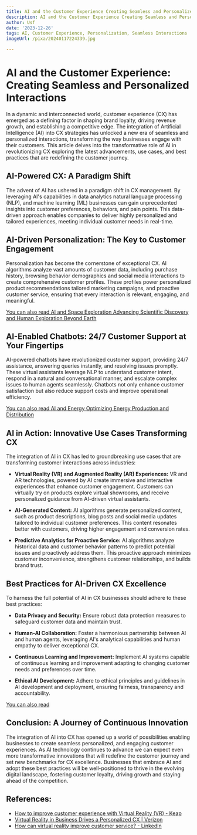 ```yaml
---
title: AI and the Customer Experience Creating Seamless and Personalized Interactions
description: AI and the Customer Experience Creating Seamless and Personalized Interactions
author: Usf
date: '2023-12-26'
tags: AI, Customer Experience, Personalization, Seamless Interactions
imageUrl: /pixa/20240117224339.jpg

---
```

#  AI and the Customer Experience: Creating Seamless and Personalized Interactions

In a dynamic and interconnected world, customer experience (CX) has  emerged as  a defining factor in shaping brand loyalty, driving revenue  growth,  and establishing  a competitive  edge. The integration of Artificial Intelligence (AI) into CX strategies has unlocked a new era of seamless and personalized interactions,  transforming the way businesses engage with their customers. This  article delves into the transformative role of AI in revolutionizing CX exploring the latest advancements, use cases, and best practices  that are  redefining the customer journey.

## AI-Powered CX: A Paradigm Shift

The advent of AI has ushered in a paradigm  shift in CX management. By leveraging AI's capabilities in data analytics natural language processing (NLP), and machine learning (ML) businesses can gain unprecedented insights into customer preferences, behaviors, and pain points. This data-driven approach enables companies to deliver highly personalized and tailored experiences, meeting  individual  customer needs in real-time.

## AI-Driven  Personalization: The Key to Customer Engagement

Personalization has  become the  cornerstone of exceptional CX. AI algorithms analyze vast amounts of customer  data, including purchase  history, browsing behavior demographics and social media interactions to create comprehensive customer profiles. These profiles  power personalized product recommendations tailored  marketing campaigns, and proactive customer service, ensuring  that every  interaction is relevant, engaging,  and meaningful.

[You  can also read AI and Space  Exploration Advancing Scientific Discovery and Human Exploration Beyond Earth](AI%20and%20Space%20Exploration%20Advancing%20Scientific%20Discovery%20and%20Human%20Exploration%20Beyond%20Earth)


## AI-Enabled Chatbots: 24/7 Customer Support at Your Fingertips

AI-powered chatbots have revolutionized customer support, providing 24/7 assistance, answering queries instantly, and resolving issues promptly. These virtual assistants leverage NLP to understand customer intent, respond in a natural and conversational manner,  and escalate  complex issues to human agents seamlessly. Chatbots not only enhance customer  satisfaction  but also reduce support  costs  and improve operational efficiency.

[You can also read AI and Energy Optimizing Energy Production and Distribution](AI%20and%20Energy%20Optimizing%20Energy%20Production%20and%20Distribution)


## AI in Action: Innovative Use Cases  Transforming  CX

The integration of AI in CX has led to groundbreaking use cases  that are transforming customer interactions across  industries:

* **Virtual Reality (VR) and Augmented Reality (AR)  Experiences:** VR and AR technologies,  powered by AI create immersive and interactive experiences that enhance customer engagement. Customers can virtually try on products explore virtual  showrooms, and receive personalized guidance from AI-driven  virtual assistants.

* **AI-Generated Content:** AI  algorithms generate personalized content, such  as  product descriptions, blog posts and  social media updates tailored to individual customer preferences. This content resonates better with customers, driving higher engagement and conversion rates.

* **Predictive Analytics  for Proactive Service:** AI algorithms analyze historical data and customer behavior patterns to predict potential issues and proactively address them. This proactive approach minimizes customer inconvenience, strengthens customer relationships, and builds brand trust.

## Best Practices for AI-Driven CX Excellence

To harness the full potential of AI in CX businesses should adhere to these best practices:

* **Data Privacy and Security:** Ensure robust data protection measures to safeguard  customer data and maintain trust.

* **Human-AI Collaboration:**  Foster a harmonious partnership between AI and human agents,  leveraging AI's analytical capabilities and human empathy to deliver exceptional CX.

* **Continuous Learning and  Improvement:** Implement AI systems capable of continuous learning  and improvement adapting to changing customer needs  and preferences over time.

* **Ethical AI Development:** Adhere to ethical principles and guidelines in AI development and deployment, ensuring fairness, transparency and accountability.

[You can also read  ]()


## Conclusion: A Journey  of  Continuous Innovation

The integration of  AI into CX has opened up a world of  possibilities enabling  businesses to create seamless personalized, and engaging customer experiences. As AI technology continues to advance we can expect  even more transformative innovations that will redefine the  customer journey and set new benchmarks for CX excellence. Businesses that embrace  AI and adopt  these best practices will  be well-positioned to thrive in the evolving digital landscape, fostering customer loyalty, driving growth and staying ahead of the competition.

## References:
- [How to improve customer experience with Virtual Reality (VR) - Keap](https://keap.com/business-success-blog/customer-service/customer-experience/how-to-use-vr-for-customer-experience)
- [Virtual Reality in Business Drives a Personalized CX | Verizon](https://www.verizon.com/business/resources/articles/virtual-reality-in-business-drives-a-personalized-cx/)
- [How can virtual reality improve customer service? - LinkedIn](https://www.linkedin.com/advice/1/how-can-virtual-reality-improve-customer-service)
